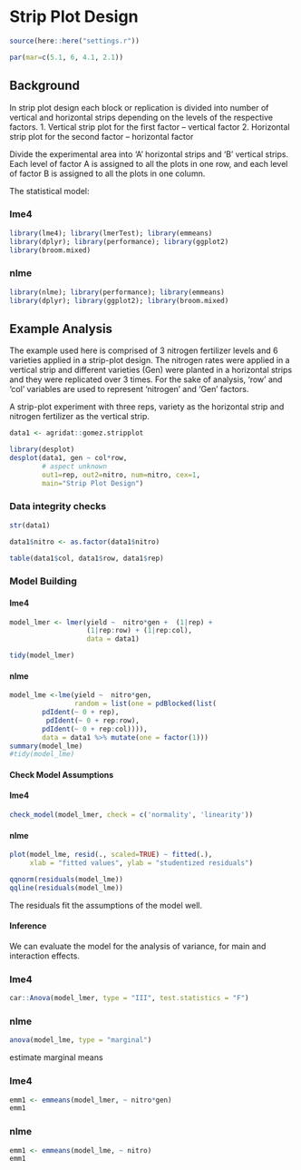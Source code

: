 # Strip Plot Design


```r
source(here::here("settings.r"))

par(mar=c(5.1, 6, 4.1, 2.1))
```

## Background

In strip plot design each block or replication is divided into number of vertical and horizontal strips depending on the levels of the respective factors.
 1. Vertical strip plot for the first factor – vertical factor 
 2. Horizontal strip plot for the second factor – horizontal factor 


Divide the experimental area into 'A' horizontal strips and 'B' vertical strips. Each level of factor A is assigned to all the plots in one row, and each level of factor B is assigned to all the plots in one column. 


The statistical model:

::: panel-tabset
### lme4
```r
library(lme4); library(lmerTest); library(emmeans)
library(dplyr); library(performance); library(ggplot2)
library(broom.mixed)
```
### nlme

```r
library(nlme); library(performance); library(emmeans)
library(dplyr); library(ggplot2); library(broom.mixed)
```
:::

## Example Analysis

The example used here is comprised of 3 nitrogen fertilizer levels and 6 varieties applied in a strip-plot design. The nitrogen rates were applied in a vertical strip and different varieties (Gen) were planted in a horizontal strips and they were replicated over 3 times.
For the sake of analysis, 'row' and 'col' variables are used to represent 'nitrogen' and 'Gen' factors.


A strip-plot experiment with three reps, variety as the horizontal strip and nitrogen fertilizer as the vertical strip.
```r
data1 <- agridat::gomez.stripplot
```

 
```r
library(desplot)
desplot(data1, gen ~ col*row,
        # aspect unknown
        out1=rep, out2=nitro, num=nitro, cex=1,
        main="Strip Plot Design")
```


### Data integrity checks

```r
str(data1)
```


```r
data1$nitro <- as.factor(data1$nitro)
```


```r
table(data1$col, data1$row, data1$rep)
```


### Model Building

::: panel-tabset
#### lme4

```r
model_lmer <- lmer(yield ~  nitro*gen +  (1|rep) + 
                   (1|rep:row) + (1|rep:col), 
                   data = data1)

tidy(model_lmer)
```
#### nlme

```r

model_lme <-lme(yield ~  nitro*gen,
                random = list(one = pdBlocked(list(
        pdIdent(~ 0 + rep), 
         pdIdent(~ 0 + rep:row), 
        pdIdent(~ 0 + rep:col)))),
        data = data1 %>% mutate(one = factor(1)))
summary(model_lme)
#tidy(model_lme)
```
:::


#### Check Model Assumptions



::: panel-tabset
#### lme4

```r
check_model(model_lmer, check = c('normality', 'linearity'))
```

#### nlme

```r
plot(model_lme, resid(., scaled=TRUE) ~ fitted(.), 
     xlab = "fitted values", ylab = "studentized residuals")

qqnorm(residuals(model_lme))
qqline(residuals(model_lme))
```
:::

The residuals fit the assumptions of the model well.

#### Inference

We can evaluate the model for the analysis of variance, for main and interaction effects.

::: panel-tabset
### lme4

```r
car::Anova(model_lmer, type = "III", test.statistics = "F")
```

### nlme

```r
anova(model_lme, type = "marginal")
```
:::


estimate marginal means 

::: panel-tabset
### lme4

```r
emm1 <- emmeans(model_lmer, ~ nitro*gen) 
emm1
```

### nlme

```r
emm1 <- emmeans(model_lme, ~ nitro)
emm1
```
:::
